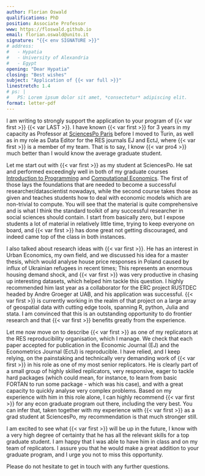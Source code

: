 ```yaml
---
author: Florian Oswald
qualifications: PhD
position: Associate Professor
www: https://floswald.github.io
email: florian.oswald@unito.it
signature: "{{< env SIGNATURE >}}"
# address: 
#   - Hypatia
#   - University of Alexandria
#   - Egypt
opening: "Dear Hypatia"
closing: "Best wishes"
subject: "Application of {{< var full >}}"
linestretch: 1.4
# ps: |
#   PS: Lorem ipsum dolor sit amet, *consectetur* adipiscing elit.
format: letter-pdf
---
```



I am writing to strongly support the application to your program of {{< var first >}} {{< var LAST >}}. I have known {{< var first >}} for 3 years in my capacity as Professor at [SciencesPo Paris](https://www.sciencespo.fr/department-economics/) before I moved to Turin, as well as in my role as Data Editor for the RES journals EJ and EctJ, where {{< var first >}} is a member of my team. That is to say, I know {{< var pro4 >}} much better than I would know the average graduate student.

Let me start out with {{< var first >}} as my student at SciencesPo. He sat and performed exceedingly well in both of my graduate courses [Introduction to Programming](https://floswald.github.io/ScPoProgramming) and [Computational Economics](https://floswald.github.io/NumericalMethods/). The first of those lays the foundations that are needed to become a successful researcher/datascientist nowadays, while the second course takes those as given and teaches students how to deal with economic models which are non-trivial to compute. You will see that the material is quite comprehensive and is what I think the standard toolkit of any successful researcher in social sciences should contain. I start from basically zero, but I expose students a lot of material in relatively little time, trying to keep everyone on board, and {{< var first >}} has done great not getting discouraged, and indeed came top of the class in both instances.

I also talked about research ideas with {{< var first >}}. He has an interest in Urban Economics, my own field, and we discussed his idea for a master thesis, which would analyse house price responses in Poland caused by influx of Ukrainian refugees in recent times; This represents an enormous housing demand shock, and {{< var first >}} was very productive in chasing up interesting datasets, which helped him tackle this question.
I highly recommended him last year as a collaborator for the ERC project RUSTDEC headed by Andre Groeger at UAB, and his application was successful. {{< var first >}} is currently working in the realm of that project on a large array of geospatial data with cutting edge tools, spanning R, python, Julia and stata. I am convinced that this is an outstanding opportunity to do frontier research and that {{< var first >}} benefits greatly from the experience.

Let me now move on to describe {{< var first >}} as one of my replicators at the RES reproducibility organisation, which I manage. We check that each paper accepted for publication in the Economic Journal (EJ) and the Econometrics Journal (EctJ) is reproducible. I have relied, and I keep relying, on the painstaking and technically very demanding work of {{< var first >}} in his role as one of my most senior replicators. He is clearly part of a small group of highly skilled replicators, very responsive, eager to tackle hard packages (which could mean, for instance, to learn from basic FORTAN to run some package - which was his case), and with a great capacity to quickly analyse very complex problems. Based on my experience with him in this role alone, I can highly recommend {{< var first >}} for any econ graduate program out there, including the very best. You can infer that, taken together with my experience with {{< var first >}} as a grad student at SciencesPo, my recommendation is that much stronger still. 

I am excited to see what {{< var first >}} will be up in the future, I know with a very high degree of certainty that he has all the relevant skills for a top graduate student. I am happy that I was able to have him in class and on my team of replicators. I assure you that he would make a great addition to your graduate program, and I urge you not to miss this opportunity.

Please do not hesitate to get in touch with any further questions.
